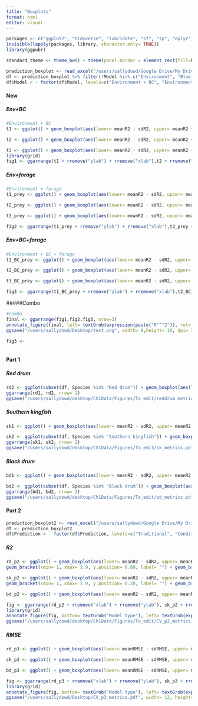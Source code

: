 ```yaml
---
title: "Boxplots"
format: html
editor: visual
---
```


```r
packages <- c("ggplot2", "tidyverse", "lubridate", "sf", "sp", "dplyr", "rnaturalearth", "readr", "readxl", "spatialEco", "rstatix", "viridis", "BBmisc", "corrplot")
invisible(lapply(packages, library, character.only= TRUE))
library(ggpubr)

standard_theme <- theme_bw() + theme(panel.border = element_rect(fill=NA, colour = "black")) + theme(panel.grid.major = element_blank(), panel.grid.minor = element_blank()) + theme(legend.text.align= 0, legend.title= element_text(size = 12), legend.text = element_text(size= 10), axis.text=element_text(size=10), axis.title=element_text(size=12))
```

```r
prediction_boxplot <- read_excel("/users/sallydowd/Google Drive/My Drive/Research/Ch1Data/Tables/prediction_new.xlsx", sheet=1) 
df <- prediction_boxplot %>% filter(!Model %in% c("Environment", "Blue crab", "Prey"))
df$Model < - factor(df$Model, levels=c("Environment + BC", "Environment + prey", "Environment + BC + prey"))
```

#### New

##### Env+BC

```r
#Environment + BC
t1 <- ggplot() + geom_boxplot(aes(lower= meanR2 - sdR2, upper= meanR2 + sdR2, middle= meanR2, ymin= meanR2- 1.5*sdR2, ymax= meanR2+1.5*sdR2, x= Model_type), stat= "identity", data= subset(df, Species %in% "Red drum" & Model %in% "Environment + BC")) + ggtitle(expression(paste("Red drum"))) + scale_x_discrete(labels= c("GAM", "gJam traditional", "gJam conditional")) + standard_theme + theme(axis.text.x = element_text(angle = 90, vjust = 0.5, hjust=1)) + xlab("Model type") + ylab(expression(paste("R"^"2"))) + geom_bracket(xmin= 1, xmax= 1.9, y.position= 0.20, label= "") + geom_bracket(xmin= 1, xmax=3, y.position= 0.25, label= "") + geom_bracket(xmin= 2.1, xmax=3, y.position= 0.20, label= "") + ylim(-0.30, 0.30) +theme(axis.text.x=element_blank())

t2 <- ggplot() + geom_boxplot(aes(lower= meanR2 - sdR2, upper= meanR2 + sdR2, middle= meanR2, ymin= meanR2- 1.5*sdR2, ymax= meanR2+1.5*sdR2, x= Model_type), stat= "identity", data= subset(df, Species %in% "Southern kingfish" & Model %in% "Environment + BC")) + ggtitle(expression(paste("Southern kingfish"))) + scale_x_discrete(labels= c("GAM", "gJam traditional", "gJam conditional")) + standard_theme + theme(axis.text.x = element_text(angle = 90, vjust = 0.5, hjust=1)) + xlab("Model type") + ylab(expression(paste("R"^"2"))) + geom_bracket(xmin= 1, xmax= 1.9, y.position= 0.26, label= "") + geom_bracket(xmin= 2.1, xmax=3, y.position= 0.26, label= "") + geom_bracket(xmin= 1, xmax=3, y.position= 0.28, label= "") + ylim(-0.02, 0.285) +theme(axis.text.x=element_blank())

t3 <- ggplot() + geom_boxplot(aes(lower= meanR2 - sdR2, upper= meanR2 + sdR2, middle= meanR2, ymin= meanR2- 1.5*sdR2, ymax= meanR2+1.5*sdR2, x= Model_type), stat= "identity", data= subset(df, Species %in% "Black drum" & Model %in% "Environment + BC")) + ggtitle(expression(paste("Black drum"))) + scale_x_discrete(labels= c("GAM", "gJam traditional", "gJam conditional")) + standard_theme + theme(axis.text.x = element_text(angle = 90, vjust = 0.5, hjust=1)) + xlab("Model type") + ylab(expression(paste("R"^"2"))) + ylim(-1.2, 0.8) + geom_bracket(xmin= 1, xmax= 1.9, y.position= 0.6, label= "") + geom_bracket(xmin= 2.1, xmax=3, y.position= 0.6, label= "") + geom_bracket(xmin= 1, xmax=3, y.position= 0.75, label= "") +theme(axis.text.x=element_blank())
library(grid)
fig1 <- ggarrange(t1 + rremove("ylab") + rremove("xlab"),t2 + rremove("ylab") + rremove("xlab"),t3 + rremove("ylab") + rremove("xlab"), nrow= 1, labels= "A)", font.label= list(face= "plain"))
```

##### Env+forage

```r
#Environment + forage
t1_prey <- ggplot() + geom_boxplot(aes(lower= meanR2 - sdR2, upper= meanR2 + sdR2, middle= meanR2, ymin= meanR2- 1.5*sdR2, ymax= meanR2+1.5*sdR2, x= Model_type), stat= "identity", data= subset(df, Species %in% "Red drum" & Model %in% "Environment + prey")) + ggtitle(expression(paste("Red drum"))) + scale_x_discrete(labels= c("GAM", "gJam traditional", "gJam conditional")) + standard_theme + theme(axis.text.x = element_text(angle = 90, vjust = 0.5, hjust=1)) + xlab("Model type") + ylab(expression(paste("R"^"2"))) + geom_bracket(xmin= 1, xmax= 1.9, y.position= 0.20, label= "") + geom_bracket(xmin= 1, xmax=3, y.position= 0.25, label= "") + geom_bracket(xmin= 2.1, xmax=3, y.position= 0.20, label= "") + ylim(-0.30, 0.30) +theme(axis.text.x=element_blank())

t2_prey <- ggplot() + geom_boxplot(aes(lower= meanR2 - sdR2, upper= meanR2 + sdR2, middle= meanR2, ymin= meanR2- 1.5*sdR2, ymax= meanR2+1.5*sdR2, x= Model_type), stat= "identity", data= subset(df, Species %in% "Southern kingfish" & Model %in% "Environment + prey")) + ggtitle(expression(paste("Southern kingfish"))) + scale_x_discrete(labels= c("GAM", "gJam traditional", "gJam conditional")) + standard_theme + theme(axis.text.x = element_text(angle = 90, vjust = 0.5, hjust=1)) + xlab("Model type") + ylab(expression(paste("R"^"2"))) + geom_bracket(xmin= 1, xmax= 1.9, y.position= 0.26, label= "") + geom_bracket(xmin= 2.1, xmax=3, y.position= 0.26, label= "") + geom_bracket(xmin= 1, xmax=3, y.position= 0.28, label= "") + ylim(-0.02, 0.285) +theme(axis.text.x=element_blank())

t3_prey <- ggplot() + geom_boxplot(aes(lower= meanR2 - sdR2, upper= meanR2 + sdR2, middle= meanR2, ymin= meanR2- 1.5*sdR2, ymax= meanR2+1.5*sdR2, x= Model_type), stat= "identity", data= subset(df, Species %in% "Black drum" & Model %in% "Environment + prey")) + ggtitle(expression(paste("Black drum"))) + scale_x_discrete(labels= c("GAM", "gJam traditional", "gJam conditional")) + standard_theme + theme(axis.text.x = element_text(angle = 90, vjust = 0.5, hjust=1)) + xlab("Model type") + ylab(expression(paste("R"^"2"))) + ylim(-1.2, 0.8) + geom_bracket(xmin= 1, xmax= 1.9, y.position= 0.6, label= "") + geom_bracket(xmin= 2.1, xmax=3, y.position= 0.6, label= "") + geom_bracket(xmin= 1, xmax=3, y.position= 0.75, label= "") +theme(axis.text.x=element_blank())

fig2 <- ggarrange(t1_prey + rremove("ylab") + rremove("xlab"),t2_prey + rremove("ylab") + rremove("xlab"),t3_prey + rremove("ylab") + rremove("xlab"), nrow= 1, labels= "B)", font.label= list(face= "plain"))
```

##### Env+BC+forage

```r
#Environment + BC + forage
t1_BC_prey <- ggplot() + geom_boxplot(aes(lower= meanR2 - sdR2, upper= meanR2 + sdR2, middle= meanR2, ymin= meanR2- 1.5*sdR2, ymax= meanR2+1.5*sdR2, x= Model_type), stat= "identity", data= subset(df, Species %in% "Red drum" & Model %in% "Environment + BC + prey")) + ggtitle(expression(paste("Red drum"))) + scale_x_discrete(labels= c("GAM", "gJam traditional", "gJam conditional")) + standard_theme + theme(axis.text.x = element_text(angle = 90, vjust = 0.5, hjust=1)) + xlab("Model type") + ylab(expression(paste("R"^"2"))) + geom_bracket(xmin= 1, xmax= 1.9, y.position= 0.20, label= "") + geom_bracket(xmin= 1, xmax=3, y.position= 0.25, label= "") + geom_bracket(xmin= 2.1, xmax=3, y.position= 0.20, label= "") + ylim(-0.30, 0.30)

t2_BC_prey <- ggplot() + geom_boxplot(aes(lower= meanR2 - sdR2, upper= meanR2 + sdR2, middle= meanR2, ymin= meanR2- 1.5*sdR2, ymax= meanR2+1.5*sdR2, x= Model_type), stat= "identity", data= subset(df, Species %in% "Southern kingfish" & Model %in% "Environment + BC + prey")) + ggtitle(expression(paste("Southern kingfish"))) + scale_x_discrete(labels= c("GAM", "gJam traditional", "gJam conditional")) + standard_theme + theme(axis.text.x = element_text(angle = 90, vjust = 0.5, hjust=1)) + xlab("Model type") + ylab(expression(paste("R"^"2"))) + geom_bracket(xmin= 1, xmax= 1.9, y.position= 0.26, label= "") + geom_bracket(xmin= 2.1, xmax=3, y.position= 0.26, label= "") + geom_bracket(xmin= 1, xmax=3, y.position= 0.28, label= "") + ylim(-0.02, 0.285)

t3_BC_prey <- ggplot() + geom_boxplot(aes(lower= meanR2 - sdR2, upper= meanR2 + sdR2, middle= meanR2, ymin= meanR2- 1.5*sdR2, ymax= meanR2+1.5*sdR2, x= Model_type), stat= "identity", data= subset(df, Species %in% "Black drum" & Model %in% "Environment + BC + prey")) + ggtitle(expression(paste("Black drum"))) + scale_x_discrete(labels= c("GAM", "gJam traditional", "gJam conditional")) + standard_theme + theme(axis.text.x = element_text(angle = 90, vjust = 0.5, hjust=1)) + xlab("Model type") + ylab(expression(paste("R"^"2"))) + ylim(-1.2, 0.8) + geom_bracket(xmin= 1, xmax= 1.9, y.position= 0.6, label= "") + geom_bracket(xmin= 2.1, xmax=3, y.position= 0.6, label= "") + geom_bracket(xmin= 1, xmax=3, y.position= 0.75, label= "")

fig3 <- ggarrange(t1_BC_prey + rremove("ylab") + rremove("xlab"),t2_BC_prey + rremove("ylab") + rremove("xlab"),t3_BC_prey + rremove("ylab") + rremove("xlab"), nrow= 1, labels= "C)", font.label= list(face= "plain"))
```

#####Combo

```r
#combo
final <- ggarrange(fig1,fig2,fig3, nrow=3)
annotate_figure(final, left= textGrob(expression(paste("R"^"2")), rot= 90), bottom= textGrob("Model type"))
ggsave("/users/sallydowd/Desktop/test.png", width= 9,height= 10, dpi= 300)
```

```r
fig3 <- 


```

```r
```

#### Part 1

##### Red drum

```r

rd2 <- ggplot(subset(df, Species %in% "Red drum")) + geom_boxplot(aes(lower= meanRMSE - sdRMSE, upper= meanRMSE + sdRMSE, middle= meanRMSE, ymin= meanRMSE- 1.5*sdRMSE, ymax= meanRMSE+1.5*sdRMSE, x= Model_type), stat= "identity") + ggtitle("Red drum, RMSE") + scale_x_discrete(labels= c("GAM", "gJam traditional", "gJam conditional")) + standard_theme+ theme(axis.text.x = element_text(angle = 90, vjust = 0.5, hjust=1)) + xlab("Model type") + ylab("RMSE") + labs(tag= "B)") + expand_limits(y= c(0.0015, 0.008)) + geom_bracket(xmin= 1, xmax= 1.9, y.position= 0.0075, label= "") + geom_bracket(xmin= 2.1, xmax=3, y.position= 0.0075, label= "") + geom_bracket(xmin= 1, xmax=3, y.position= 0.0079, label= "") +  facet_wrap(~factor(Model, c( "Environment + BC", "Environment + prey", "Environment + BC + prey")))
ggarrange(rd1, rd2, nrow= 2)
ggsave("/users/sallydowd/desktop/Ch1Data/Figures/To_edit/reddrum_metrics.pdf", width= 9, height= 10, dpi= 500)
```

##### Southern kingfish

```r
sk1 <- ggplot() + geom_boxplot(aes(lower= meanR2 - sdR2, upper= meanR2 + sdR2, middle= meanR2, ymin= meanR2- 1.5*sdR2, ymax= meanR2+1.5*sdR2, x= Model_type), stat= "identity", data= subset(df, Species %in% "Southern kingfish")) + ggtitle(expression(paste("Southern kingfish, R"^"2"))) + scale_x_discrete(labels= c("GAM", "gJam traditional", "gJam conditional")) + standard_theme+ theme(axis.text.x = element_text(angle = 90, vjust = 0.5, hjust=1)) + xlab("Model type") + ylab(expression(paste("R"^"2"))) + labs(tag= "A)") + geom_bracket(xmin= 1, xmax= 1.9, y.position= 0.26, label= "") + geom_bracket(xmin= 2.1, xmax=3, y.position= 0.26, label= "") + geom_bracket(xmin= 1, xmax=3, y.position= 0.28, label= "") + ylim(-0.02, 0.285) + facet_wrap(~factor(Model, c("Environment + BC", "Environment + prey", "Environment + BC + prey")))

sk2 <- ggplot(subset(df, Species %in% "Southern kingfish")) + geom_boxplot(aes(lower= meanRMSE - sdRMSE, upper= meanRMSE + sdRMSE, middle= meanRMSE, ymin= meanRMSE- 1.5*sdRMSE, ymax= meanRMSE+1.5*sdRMSE, x= Model_type), stat= "identity") + ggtitle("Southern kingfish, RMSE") + scale_x_discrete(labels= c("GAM", "gJam traditional", "gJam conditional")) + standard_theme+ theme(axis.text.x = element_text(angle = 90, vjust = 0.5, hjust=1)) + xlab("Model type") + ylab("RMSE") + labs(tag= "B)") + expand_limits(y= c(0.00050, 0.00105)) +  facet_wrap(~factor(Model, c( "Environment + BC", "Environment + prey", "Environment + BC + prey"))) + geom_bracket(xmin= 1, xmax= 1.9, y.position= 0.00097, label= "") + geom_bracket(xmin= 2.1, xmax=3, y.position= 0.000965, label= "") + geom_bracket(xmin= 1, xmax=3, y.position= 0.000999, label= "") 
ggarrange(sk1, sk2, nrow= 2)
ggsave("/users/sallydowd/desktop/Ch1Data/Figures/To_edit/sk_metrics.pdf", width= 9, height= 10, dpi= 500)
```

##### Black drum

```r
bd1 <- ggplot() + geom_boxplot(aes(lower= meanR2 - sdR2, upper= meanR2 + sdR2, middle= meanR2, ymin= meanR2- 1.5*sdR2, ymax= meanR2+1.5*sdR2, x= Model_type), stat= "identity", data= subset(df, Species %in% "Black drum")) + ggtitle(expression(paste("Black drum, R"^"2"))) + scale_x_discrete(labels= c("GAM", "gJam traditional", "gJam conditional")) + standard_theme+ theme(axis.text.x = element_text(angle = 90, vjust = 0.5, hjust=1)) + xlab("Model type") + ylab(expression(paste("R"^"2"))) + labs(tag= "A)") + facet_wrap(~factor(Model, c("Environment + BC", "Environment + prey", "Environment + BC + prey"))) + ylim(-1.2, 0.8) + geom_bracket(xmin= 1, xmax= 1.9, y.position= 0.6, label= "") + geom_bracket(xmin= 2.1, xmax=3, y.position= 0.6, label= "") + geom_bracket(xmin= 1, xmax=3, y.position= 0.75, label= "") + facet_wrap(~factor(Model, c("Environment + BC", "Environment + prey", "Environment + BC + prey")))

bd2 <- ggplot(subset(df, Species %in% "Black drum")) + geom_boxplot(aes(lower= meanRMSE - sdRMSE, upper= meanRMSE + sdRMSE, middle= meanRMSE, ymin= meanRMSE- 1.5*sdRMSE, ymax= meanRMSE+1.5*sdRMSE, x= Model_type), stat= "identity") + ggtitle("Black drum, RMSE") + scale_x_discrete(labels= c("GAM", "gJam traditional", "gJam conditional")) + standard_theme+ theme(axis.text.x = element_text(angle = 90, vjust = 0.5, hjust=1)) + xlab("Model type") + ylab("RMSE") + labs(tag= "B)") +  facet_wrap(~factor(Model, c( "Environment + BC", "Environment + prey", "Environment + BC + prey"))) + ylim(0.000, 0.0108) + geom_bracket(xmin= 1, xmax= 1.9, y.position= 0.01, label= "") + geom_bracket(xmin= 2.1, xmax=3, y.position= 0.01, label= "") + geom_bracket(xmin= 1, xmax=3, y.position= 0.0106, label= "") 
ggarrange(bd1, bd2, nrow= 2)
ggsave("/users/sallydowd/desktop/Ch1Data/Figures/To_edit/bd_metrics.pdf", width= 9, height= 10, dpi= 500)
```

#### Part 2

```r
prediction_boxplot2 <- read_excel("/users/sallydowd/Google Drive/My Drive/Research/Ch1Data/Tables/prediction_new.xlsx", sheet=2) 
df <- prediction_boxplot2
df$Prediction < - factor(df$Prediction, levels=c("Traditional", "Conditional"))
```

##### R2

```r
rd_p2 <- ggplot() + geom_boxplot(aes(lower= meanR2 - sdR2, upper= meanR2 + sdR2, middle= meanR2, ymin= meanR2- 1.5*sdR2, ymax= meanR2+1.5*sdR2, x= Model_type), stat= "identity", data= subset(df, Species %in% "Red drum")) + scale_x_discrete(labels= c("1", "2", "3")) + standard_theme+ theme(axis.text.x = element_text(angle = 90, vjust = 0.5, hjust=1)) + xlab("Model type") + ylab(expression(paste("R"^"2"))) + labs(tag= "A)") + facet_wrap(~factor(Prediction, c("Traditional", "Conditional"))) + 
geom_bracket(xmin= 1, xmax= 1.9, y.position= 0.80, label= "") + geom_bracket(xmin= 1, xmax=3, y.position= 0.95, label= "") + geom_bracket(xmin= 2.1, xmax=3, y.position= 0.80, label= "") + ylim(-1.2, 1.0) + theme(axis.text.x = element_text(angle = 360))

sk_p2 <- ggplot() + geom_boxplot(aes(lower= meanR2 - sdR2, upper= meanR2 + sdR2, middle= meanR2, ymin= meanR2- 1.5*sdR2, ymax= meanR2+1.5*sdR2, x= Model_type), stat= "identity", data= subset(df, Species %in% "Southern kingfish")) + scale_x_discrete(labels= c("1", "2", "3")) + standard_theme+ theme(axis.text.x = element_text(angle = 90, vjust = 0.5, hjust=1)) + xlab("Model type") + ylab(expression(paste("R"^"2"))) + labs(tag= "B)") + facet_wrap(~factor(Prediction, c("Traditional", "Conditional"))) + expand_limits(y= c(0.0015, 0.23)) + 
geom_bracket(xmin= 1, xmax= 1.9, y.position= 0.20, label= "") + geom_bracket(xmin= 1, xmax=3, y.position= 0.22, label= "") + geom_bracket(xmin= 2.1, xmax=3, y.position= 0.20, label= "") + theme(axis.text.x = element_text(angle = 360))

bd_p2 <- ggplot() + geom_boxplot(aes(lower= meanR2 - sdR2, upper= meanR2 + sdR2, middle= meanR2, ymin= meanR2- 1.5*sdR2, ymax= meanR2+1.5*sdR2, x= Model_type), stat= "identity", data= subset(df, Species %in% "Black drum")) + scale_x_discrete(labels= c("1", "2", "3")) + standard_theme+ theme(axis.text.x = element_text(angle = 90, vjust = 0.5, hjust=1)) + xlab("Model type") + ylab(expression(paste("R"^"2"))) + labs(tag= "C)") + facet_wrap(~factor(Prediction, c("Traditional", "Conditional"))) + expand_limits(y= c(-1, 2.4)) + geom_bracket(xmin= 1, xmax= 1.9, y.position= 2, label= "") + geom_bracket(xmin= 1, xmax=3, y.position= 2.3, label= "") + geom_bracket(xmin= 2.1, xmax=3, y.position= 2, label= "")  + theme(axis.text.x = element_text(angle = 360))

fig <- ggarrange(rd_p2 + rremove("xlab") + rremove("ylab"), sk_p2 + rremove("xlab") + rremove("ylab"), bd_p2 + rremove("xlab") + rremove("ylab"), ncol= 3)
library(grid)
annotate_figure(fig, bottom= textGrob("Model type"), left= textGrob(expression(paste("R"^"2")), rot= 90))
ggsave("/users/sallydowd/desktop/Ch1Data/Figures/To_edit/CV_p2_metrics.pdf", width= 12, height= 4, dpi= 500)
```

##### RMSE

```r
rd_p3 <- ggplot() + geom_boxplot(aes(lower= meanRMSE - sdRMSE, upper= meanRMSE + sdRMSE, middle= meanRMSE, ymin= meanRMSE- 1.5*sdRMSE, ymax= meanRMSE+1.5*sdRMSE, x= Model_type), stat= "identity", data= subset(df, Species %in% "Red drum")) + scale_x_discrete(labels= c("1", "2", "3")) + standard_theme+ theme(axis.text.x = element_text(angle = 90, vjust = 0.5, hjust=1)) + xlab("Model type") + ylab(expression(paste("RMSE"))) + labs(tag= "A)") + facet_wrap(~factor(Prediction, c("Traditional", "Conditional"))) + theme(axis.text.x = element_text(angle = 360)) + expand_limits(y= c(0, 0.015)) + geom_bracket(xmin= 1, xmax= 1.9, y.position= 0.0135, label= "") + geom_bracket(xmin= 1, xmax=3, y.position= 0.0145, label= "") + geom_bracket(xmin= 2.1, xmax= 2.9, y.position= 0.0135, label= "") + ggtitle("Red drum")

sk_p3 <- ggplot() + geom_boxplot(aes(lower= meanRMSE - sdRMSE, upper= meanRMSE + sdRMSE, middle= meanRMSE, ymin= meanRMSE- 1.5*sdRMSE, ymax= meanRMSE+1.5*sdRMSE, x= Model_type), stat= "identity", data= subset(df, Species %in% "Southern kingfish")) + scale_x_discrete(labels= c("1", "2", "3")) + standard_theme+ theme(axis.text.x = element_text(angle = 90, vjust = 0.5, hjust=1)) + xlab("Model type") + ylab(expression(paste("RMSE"))) + labs(tag= "B)") + facet_wrap(~factor(Prediction, c("Traditional", "Conditional"))) + theme(axis.text.x = element_text(angle = 360)) + expand_limits(y= c(0.0004, 0.00155)) + geom_bracket(xmin= 1, xmax= 1.9, y.position= 0.00145, label= "") + geom_bracket(xmin= 1, xmax=3, y.position=0.00152, label= "") + geom_bracket(xmin= 2.1, xmax= 2.9, y.position= 0.00145, label= "") + ggtitle("Southern kingfish")

bd_p3 <- ggplot() + geom_boxplot(aes(lower= meanRMSE - sdRMSE, upper= meanRMSE + sdRMSE, middle= meanRMSE, ymin= meanRMSE- 1.5*sdRMSE, ymax= meanRMSE+1.5*sdRMSE, x= Model_type), stat= "identity", data= subset(df, Species %in% "Black drum")) + scale_x_discrete(labels= c("1", "2", "3")) + standard_theme+ theme(axis.text.x = element_text(angle = 90, vjust = 0.5, hjust=1)) + xlab("Model type") + ylab(expression(paste("RMSE"))) + labs(tag= "C)") + facet_wrap(~factor(Prediction, c("Traditional", "Conditional"))) + theme(axis.text.x = element_text(angle = 360)) + expand_limits(y= c(0.0004, 0.0115)) + geom_bracket(xmin= 1, xmax= 1.9, y.position= 0.0098, label= "") + geom_bracket(xmin= 1, xmax=3, y.position=0.011, label= "") + geom_bracket(xmin= 2.1, xmax= 2.9, y.position= 0.0098, label= "") + ggtitle("Black drum")

fig <- ggarrange(rd_p3 + rremove("xlab") + rremove("ylab"), sk_p3 + rremove("xlab") + rremove("ylab"), bd_p3 + rremove("xlab") + rremove("ylab"), ncol= 3)
library(grid)
annotate_figure(fig, bottom= textGrob("Model type"), left= textGrob(expression(paste("RMSE")), rot= 90))
ggsave("/users/sallydowd/Desktop/CV_p3_metrics.pdf", width= 12, height= 4, dpi= 500)
```

